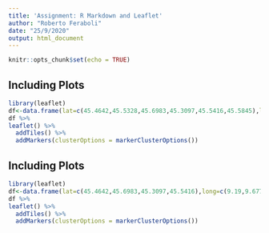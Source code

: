 ---
title: 'Assignment: R Markdown and Leaflet'
author: "Roberto Feraboli"
date: "25/9/2020"
output: html_document
---

```{r setup, include=FALSE}
knitr::opts_chunk$set(echo = TRUE)
```



## Including Plots



```{r pressure, echo=FALSE}
library(leaflet)
df<-data.frame(lat=c(45.4642,45.5328,45.6983,45.3097,45.5416,45.5845),long=c(9.19,9.2257,9.6773,9.5037,10.2118,9.2744))
df %>%
leaflet() %>%
  addTiles() %>%
  addMarkers(clusterOptions = markerClusterOptions())
```

## Including Plots

```{r pressure, echo=FALSE}
library(leaflet)
df<-data.frame(lat=c(45.4642,45.6983,45.3097,45.5416),long=c(9.19,9.6773,9.5037,10.2118))
df %>%
leaflet() %>%
  addTiles() %>%
  addMarkers(clusterOptions = markerClusterOptions())
```




